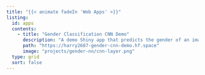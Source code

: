 ```yaml
---
title: "{{< animate fadeIn 'Web Apps' >}}"
listing:
  id: apps
  contents:
    - title: "Gender Classification CNN Demo"
      description: "A demo Shiny app that predicts the gender of an image using my custom trained convolutional neural network."
      path: "https://harry2687-gender-cnn-demo.hf.space"
      image: "projects/gender-nn/cnn-layer.png"
  type: grid
  sort: false
---
```


:::{#apps .animate__animated .animate__fadeIn}
:::